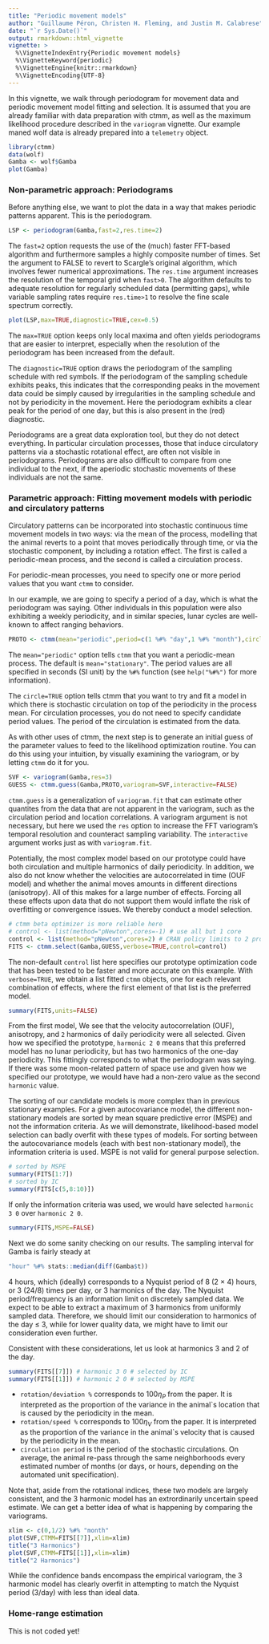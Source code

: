 ```yaml
---
title: "Periodic movement models"
author: "Guillaume Péron, Christen H. Fleming, and Justin M. Calabrese"
date: "`r Sys.Date()`"
output: rmarkdown::html_vignette
vignette: >
  %\VignetteIndexEntry{Periodic movement models}
  %\VignetteKeyword{periodic}
  %\VignetteEngine{knitr::rmarkdown}
  %\VignetteEncoding{UTF-8}
---
```


In this vignette, we walk through periodogram for movement data and periodic movement model fitting and selection.
It is assumed that you are already familiar with data preparation with ctmm, as well as the maximum likelihood procedure described in the `variogram` vignette.
Our example maned wolf data is already prepared into a `telemetry` object.
```r
library(ctmm)
data(wolf)
Gamba <- wolf$Gamba
plot(Gamba)
```

### Non-parametric approach: Periodograms

Before anything else, we want to plot the data in a way that makes periodic patterns apparent. This is the periodogram.

```r
LSP <- periodogram(Gamba,fast=2,res.time=2)
```

The `fast=2` option requests the use of the (much) faster FFT-based algorithm and furthermore samples a highly composite number of times. Set the argument to FALSE to revert to Scargle's original algorithm, which involves fewer numerical approximations. 
The `res.time` argument increases the resolution of the temporal grid when `fast>0`. The algorithm defaults to adequate resolution for regularly scheduled data (permitting gaps), while variable sampling rates require `res.time>1` to resolve the fine scale spectrum correctly.

```r
plot(LSP,max=TRUE,diagnostic=TRUE,cex=0.5)
```

The `max=TRUE` option keeps only local maxima and often yields periodograms that are easier to interpret, especially when the resolution of the periodogram has been increased from the default.

The `diagnostic=TRUE` option draws the periodogram of the sampling schedule with red symbols. If the periodogram of the sampling schedule exhibits peaks, this indicates that the corresponding peaks in the movement data could be simply caused by irregularities in the sampling schedule and not by periodicity in the movement.
Here the periodogram exhibits a clear peak for the period of one day, but this is also present in the (red) diagnostic.

Periodograms are a great data exploration tool, but they do not detect everything. In particular circulation processes, those that induce circulatory patterns via a stochastic rotational effect, are often not visible in periodograms. Periodograms are also difficult to compare from one individual to the next, if the aperiodic stochastic movements of these individuals are not the same.  

### Parametric approach: Fitting movement models with periodic and circulatory patterns
Circulatory patterns can be incorporated into stochastic continuous time movement models in two ways: via the mean of the process, modelling that the animal reverts to a point that moves periodically through time, or via the stochastic component, by including a rotation effect.
The first is called a periodic-mean process, and the second is called a circulation process.

For periodic-mean processes, you need to specify one or more period values that you want `ctmm` to consider. 

In our example, we are going to specify a period of a day, which is what the periodogram was saying. Other individuals in this population were also exhibiting a weekly periodicity, and in similar species, lunar cycles are well-known to affect ranging behaviors.

```r
PROTO <- ctmm(mean="periodic",period=c(1 %#% "day",1 %#% "month"),circle=TRUE)
```

The `mean="periodic"` option tells `ctmm` that you want a periodic-mean process. The default is `mean="stationary"`.
The period values are all specified in seconds (SI unit) by the `%#%` function (see `help("%#%")` for more information).

The `circle=TRUE` option tells ctmm that you want to try and fit a model in which there is stochastic circulation on top of the periodicity in the process mean.
For circulation processes, you do not need to specify candidate period values. The period of the circulation is estimated from the data.

As with other uses of ctmm, the next step is to generate an initial guess of the parameter values to feed to the likelihood optimization routine. You can do this using your intuition, by visually examining the variogram, or by letting `ctmm` do it for you.

```r
SVF <- variogram(Gamba,res=3)
GUESS <- ctmm.guess(Gamba,PROTO,variogram=SVF,interactive=FALSE)
```

`ctmm.guess` is a generalization of `variogram.fit` that can estimate other quantites from the data that are not apparent in the variogram, such as the circulation period and location correlations. A variogram argument is not necessary, but here we used the `res` option to increase the FFT variogram's temporal resolution and counteract sampling variability. The `interactive` argument works just as with `variogram.fit`.

Potentially, the most complex model based on our prototype could have both circulation and multiple harmonics of daily periodicity. In addition, we also do not know whether the velocities are autocorrelated in time (OUF model) and whether the animal moves amounts in different directions (anisotropy). All of this makes for a large number of effects. Forcing all these effects upon data that do not support them would inflate the risk of overfitting or convergence issues.
We thereby conduct a model selection.

```r
# ctmm beta optimizer is more reliable here
# control <- list(method="pNewton",cores=-1) # use all but 1 core
control <- list(method="pNewton",cores=2) # CRAN policy limits to 2 processes
FITS <- ctmm.select(Gamba,GUESS,verbose=TRUE,control=control)
```

The non-default `control` list here specifies our prototype optimization code that has been tested to be faster and more accurate on this example.
With `verbose=TRUE`, we obtain a list fitted `ctmm` objects, one for each relevant combination of effects, where the first element of that list is the preferred model.

```r
summary(FITS,units=FALSE)
```

From the first model, We see that the velocity autocorrelation (OUF), anisotropy, and `2` harmonics of daily periodicity were all selected.
Given how we specified the prototype, `harmonic 2 0` means that this preferred model has no lunar periodicity, but has two harmonics of the one-day periodicity. This fittingly corresponds to what the periodogram was saying.
If there was some moon-related pattern of space use and given how we specified our prototype, we would have had a non-zero value as the second `harmonic` value.

The sorting of our candidate models is more complex than in previous stationary examples.
For a given autocovariance model, the different non-stationary models are sorted by mean square predictive error (MSPE) and not the information criteria. As we will demonstrate, likelihood-based model selection can badly overfit with these types of models.
For sorting between the autocovariance models (each with best non-stationary model), the information criteria is used. MSPE is not valid for general purpose selection.

```r
# sorted by MSPE
summary(FITS[1:7])
# sorted by IC
summary(FITS[c(5,8:10)])
```

If only the information criteria was used, we would have selected `harmonic 3 0` over `harmonic 2 0`.

```r
summary(FITS,MSPE=FALSE)
```

Next we do some sanity checking on our results. The sampling interval for Gamba is fairly steady at

```r
"hour" %#% stats::median(diff(Gamba$t))
```

4 hours, which (ideally) corresponds to a Nyquist period of 8 (2 $\times$ 4) hours, or 3 (24/8) times per day, or 3 harmonics of the day.
The Nyquist period/frequency is an information limit on discretely sampled data.
We expect to be able to extract a maximum of 3 harmonics from uniformly sampled data.
Therefore, we should limit our consideration to harmonics of the day $\leq$ 3, while for lower quality data, we might have to limit our consideration even further.

Consistent with these considerations, let us look at harmonics 3 and 2 of the day.

```r
summary(FITS[[7]]) # harmonic 3 0 # selected by IC
summary(FITS[[1]]) # harmonic 2 0 # selected by MSPE
```

* `rotation/deviation %` corresponds to $100 \eta_P$ from the paper. It is interpreted as the proportion of the variance in the animal`s location that is caused by the periodicity in the mean.
* `rotation/speed %` corresponds to  $100 \eta_V$ from the paper. It is interpreted as the proportion of the variance in the animal`s velocity that is caused by the periodicity in the mean.
* `circulation period`  is the period of the stochastic circulations. On average, the animal re-pass through the same neighborhoods every estimated number of months (or days, or hours, depending on the automated unit specification).

Note that, aside from the rotational indices, these two models are largely consistent, and the 3 harmonic model has an extrordinarily uncertain speed estimate.
We can get a better idea of what is happening by comparing the variograms.

```r
xlim <- c(0,1/2) %#% "month"
plot(SVF,CTMM=FITS[[7]],xlim=xlim)
title("3 Harmonics")
plot(SVF,CTMM=FITS[[1]],xlim=xlim)
title("2 Harmonics")
```

While the confidence bands encompass the empirical variogram, the 3 harmonic model has clearly overfit in attempting to match the Nyquist period (3/day) with less than ideal data.

### Home-range estimation

This is not coded yet!
